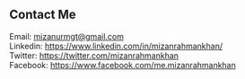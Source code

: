 ## Contact Me

Email: mizanurmgt@gmail.com <br/>
Linkedin: https://www.linkedin.com/in/mizanrahmankhan/ <br/>
Twitter: https://twitter.com/mizanrahmankhan <br/>
Facebook: https://www.facebook.com/me.mizanrahmankhan <br/>
